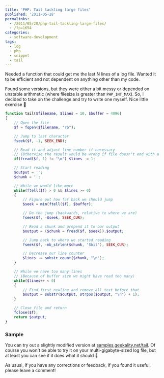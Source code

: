 ---
title: 'PHP: Tail tackling large files'
published: '2011-05-28'
permalinks:
  - /2011/05/28/php-tail-tackling-large-files/
  - /?p=1654
categories:
  - software-development
tags:
  - log
  - php
  - snippet
  - tail
---

Needed a function that could get me the last N lines of a log file. Wanted it to be efficient and not dependent on anything other than my code.

Found some versions, but they were either a bit messy or depended on unstable arithmetic (where filesize is greater than `PHP_INT_MAX`). So, I decided to take on the challenge and try to write one myself. Nice little exercise 🙂

```php
function tail($filename, $lines = 10, $buffer = 4096)
{
    // Open the file
    $f = fopen($filename, "rb");

    // Jump to last character
    fseek($f, -1, SEEK_END);

    // Read it and adjust line number if necessary
    // (Otherwise the result would be wrong if file doesn't end with a blank line)
    if(fread($f, 1) != "\n") $lines -= 1;

    // Start reading
    $output = '';
    $chunk = '';

    // While we would like more
    while(ftell($f) > 0 && $lines >= 0)
    {
        // Figure out how far back we should jump
        $seek = min(ftell($f), $buffer);

        // Do the jump (backwards, relative to where we are)
        fseek($f, -$seek, SEEK_CUR);

        // Read a chunk and prepend it to our output
        $output = ($chunk = fread($f, $seek)).$output;

        // Jump back to where we started reading
        fseek($f, -mb_strlen($chunk, '8bit'), SEEK_CUR);

        // Decrease our line counter
        $lines -= substr_count($chunk, "\n");
    }

    // While we have too many lines
    // (Because of buffer size we might have read too many)
    while($lines++ < 0)
    {
        // Find first newline and remove all text before that
        $output = substr($output, strpos($output, "\n") + 1);
    }

    // Close file and return
    fclose($f);
    return $output;
}
```

### Sample

You can try out a slightly modified version at [samples.geekality.net/tail](http://samples.geekality.net/tail/). Of course you won't be able to try it on your multi-gigabyte-sized log file, but at least you can see if it does what it should 🙂

As usual, if you have any corrections or feedback, if you found it useful, please leave a comment!
